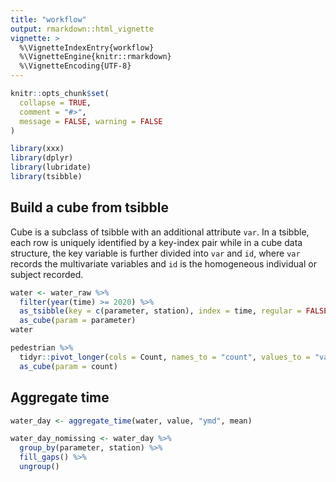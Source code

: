 ```yaml
---
title: "workflow"
output: rmarkdown::html_vignette
vignette: >
  %\VignetteIndexEntry{workflow}
  %\VignetteEngine{knitr::rmarkdown}
  %\VignetteEncoding{UTF-8}
---
```


```r
knitr::opts_chunk$set(
  collapse = TRUE,
  comment = "#>",
  message = FALSE, warning = FALSE
)
```

```r
library(xxx)
library(dplyr)
library(lubridate)
library(tsibble)
```

## Build a cube from tsibble 

Cube is a subclass of tsibble with an additional attribute `var`. In a tsibble, each row is uniquely identified by a key-index pair while in a cube data structure, the key variable is further divided into `var` and `id`, where `var` records the multivariate variables and `id` is the homogeneous individual or subject recorded.

```r
water <- water_raw %>% 
  filter(year(time) >= 2020) %>% 
  as_tsibble(key = c(parameter, station), index = time, regular = FALSE) %>% 
  as_cube(param = parameter)
water
```

```r
pedestrian %>% 
  tidyr::pivot_longer(cols = Count, names_to = "count", values_to = "val") %>% 
  as_cube(param = count)
```

## Aggregate time 

```r
water_day <- aggregate_time(water, value, "ymd", mean)

water_day_nomissing <- water_day %>% 
  group_by(parameter, station) %>% 
  fill_gaps() %>% 
  ungroup()

```


